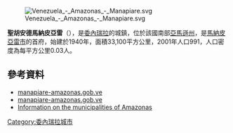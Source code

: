 [[Image:Venezuela_-_Amazonas_-_Manapiare.svg|right]]

'''聖胡安德馬納皮亞雷'''（{{lang-es|San Juan de Manapiare}}），是[[委內瑞拉|委內瑞拉]]的城鎮，位於該國南部[[亞馬遜州_(委內瑞拉)|亞馬遜州]]，是[[馬納皮亞雷市|馬納皮亞雷市]]的首府，始建於1940年，面積33,100平方公里，2001年人口991，人口密度為每平方公里0.03人。

==參考資料==
*[http://manapiare-amazonas.gob.ve/portal-alcaldias/ manapiare-amazonas.gob.ve] {{Wayback|url=http://manapiare-amazonas.gob.ve/portal-alcaldias/ |date=20080307052205 }}
*[http://manapiare-amazonas.gob.ve/portal-alcaldias/ manapiare-amazonas.gob.ve] {{Wayback|url=http://manapiare-amazonas.gob.ve/portal-alcaldias/ |date=20080307052205 }} {{es icon}}
*[https://web.archive.org/web/20100421163113/http://www.amazonas.gob.ve/amazonas/municipios.html Information on the municipalities of Amazonas] {{es icon}}

{{coord|5|15|N|66|05|W|region:VE_type:city|display=title}}

{{Venezuela-geo-stub}}
[[Category:委內瑞拉城市|Category:委內瑞拉城市]]